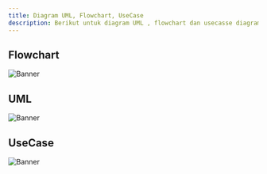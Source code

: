 ```yaml
---
title: Diagram UML, Flowchart, UseCase
description: Berikut untuk diagram UML , flowchart dan usecasse diagramnya.
---
```


## Flowchart
![Banner](/images/flowchart.png)

## UML
![Banner](/images/uml2.png)

## UseCase
![Banner](/images/usecase.png)